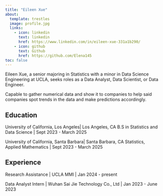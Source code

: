 ```yaml
---
title: "Eileen Xue"
about:
  template: trestles
  image: profile.jpg
  links:
    - icon: linkedin
      text: linkedin
      href: https://www.linkedin.com/in/eileen-xue-331a1b290/
    - icon: github
      text: Github
      href: https://github.com/Elena145
toc: false
---
```


Eileen Xue, a senior majoring in Statistics with a minor in Data Science Engineering at UCLA, seeks roles as a Data Analyst, Data Scientist, or Data Engineer. 

Capable to gather numerical data and show it to companies to help said companies spot trends in the data and make predictions accordingly.

## Education

University of California, Los Angeles| Los Angeles, CA
B.S in Statistics and Data Science | Sept 2023 - March 2025

University of California, Santa Barbara| Santa Barbara, CA
Statistics, Applied Mathematics | Sept 2023 - March 2025


## Experience

Research Assistance | UCLA MMI | Jan 2024 - present

Data Analyst Intern | Wuhan Sai Jie Technology Co., Ltd | Jan 2023 - June 2023